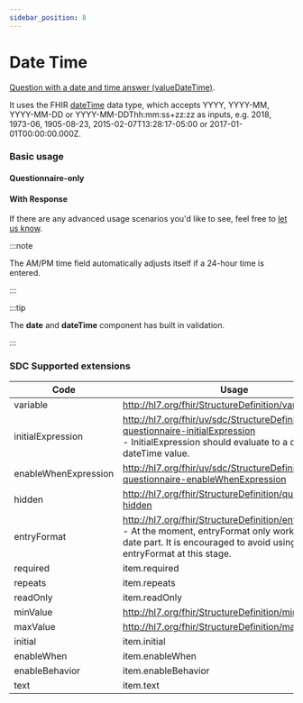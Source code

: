 ```yaml
---
sidebar_position: 8
---
```



# Date Time

[Question with a date and time answer (valueDateTime)](https://hl7.org/fhir/r4/codesystem-item-type.html#item-type-dateTime).

It uses the FHIR [dateTime](https://hl7.org/fhir/r4/datatypes.html#dateTime) data type, which accepts YYYY, YYYY-MM, YYYY-MM-DD or YYYY-MM-DDThh:mm:ss+zz:zz as inputs, e.g. 2018, 1973-06, 1905-08-23, 2015-02-07T13:28:17-05:00 or 2017-01-01T00:00:00.000Z.

### Basic usage

#### Questionnaire-only

<IframeContainer storyId="component-itemtype-datetime--date-time-basic" initialHeight={240} />

#### With Response

<IframeContainer
  storyId="component-itemtype-datetime--date-time-basic-response"
  initialHeight={240}
/>

If there are any advanced usage scenarios you'd like to see, feel free to [let us know](https://github.com/aehrc/smart-forms/issues/new).

:::note

The AM/PM time field automatically adjusts itself if a 24-hour time is entered.

:::

:::tip

The **date** and **dateTime** component has built in validation.

:::

### SDC Supported extensions

| Code                 | Usage                                                                                                                                                                        |
| -------------------- | ---------------------------------------------------------------------------------------------------------------------------------------------------------------------------- |
| variable             | http://hl7.org/fhir/StructureDefinition/variable                                                                                                                             |
| initialExpression    | http://hl7.org/fhir/uv/sdc/StructureDefinition/sdc-questionnaire-initialExpression<br/>- InitialExpression should evaluate to a date or dateTime value.                      |
| enableWhenExpression | http://hl7.org/fhir/uv/sdc/StructureDefinition/sdc-questionnaire-enableWhenExpression                                                                                        |
| hidden               | http://hl7.org/fhir/StructureDefinition/questionnaire-hidden                                                                                                                 |
| entryFormat          | http://hl7.org/fhir/StructureDefinition/entryFormat<br/>- At the moment, entryFormat only works on the date part. It is encouraged to avoid using entryFormat at this stage. |
| required             | item.required                                                                                                                                                                |
| repeats              | item.repeats                                                                                                                                                                 |
| readOnly             | item.readOnly                                                                                                                                                                |
| minValue             | http://hl7.org/fhir/StructureDefinition/minValue                                                                                                                             |
| maxValue             | http://hl7.org/fhir/StructureDefinition/maxValue                                                                                                                             |
| initial              | item.initial                                                                                                                                                                 |
| enableWhen           | item.enableWhen                                                                                                                                                              |
| enableBehavior       | item.enableBehavior                                                                                                                                                          |
| text                 | item.text                                                                                                                                                                    |
